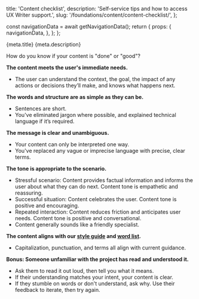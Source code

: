   title: 'Content checklist',
  description: 'Self-service tips and how to access UX Writer support.',
  slug: '/foundations/content/content-checklist/',
};



  const navigationData = await getNavigationData();
  return {
    props: {
      navigationData,
    },
  };
};

<PageHeader>
  <PageHeaderDetails>
    <PageHeaderHeading>{meta.title}</PageHeaderHeading>
    <PageHeaderParagraph>{meta.description}</PageHeaderParagraph>
  </PageHeaderDetails>
  <PageHeaderSeparator>
    <Separator orientation="horizontal"/>
  </PageHeaderSeparator>
</PageHeader>

<contentwrapper>

<PageAside data={mdxHeadings} />

<content>

How do you know if your content is "done" or "good"?

**The content meets the user's immediate needs.**
- The user can understand the context, the goal, the impact of any actions or decisions they’ll make, and knows what happens next.

**The words and structure are as simple as they can be.**
- Sentences are short.
- You've eliminated jargon where possible, and explained technical language if it’s required.

**The message is clear and unambiguous.**
- Your content can only be interpreted one way.
- You've replaced any vague or imprecise language with precise, clear terms.

**The tone is appropriate to the scenario.**
- Stressful scenario: Content provides factual information and informs the user about what they can do next. Content tone is empathetic and reassuring. 
- Successful situation: Content celebrates the user. Content tone is positive and encouraging.
- Repeated interaction: Content reduces friction and anticipates user needs. Content tone is positive and conversational. 
- Content generally sounds like a friendly specialist.

**The content aligns with our [style guide](//foundations/content/product-style-guide) and [word list](/foundations/content/word-list).**
- Capitalization, punctuation, and terms all align with current guidance.

**Bonus: Someone unfamiliar with the project has read and understood it.**
- Ask them to read it out loud, then tell you what it means.
- If their understanding matches your intent, your content is clear.
- If they stumble on words or don't understand, ask why. Use their feedback to iterate, then try again.

</content>
</contentwrapper>
